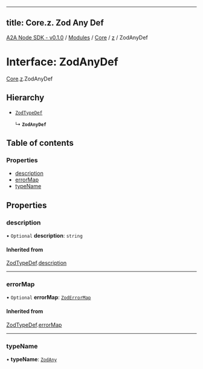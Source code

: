 
---
title: Core.z. Zod Any Def
---

[A2A Node SDK - v0.1.0](/api-reference/README) / [Modules](/api-reference/modules) / [Core](/api-reference/modules/Core) / [z](/api-reference/modules/Core.z) / ZodAnyDef

# Interface: ZodAnyDef

[Core](/api-reference/modules/Core).[z](/api-reference/modules/Core.z).ZodAnyDef

## Hierarchy

- [`ZodTypeDef`](Core.z.ZodTypeDef)

  ↳ **`ZodAnyDef`**

## Table of contents

### Properties

- [description](Core.z.ZodAnyDef.md#description)
- [errorMap](Core.z.ZodAnyDef.md#errormap)
- [typeName](Core.z.ZodAnyDef.md#typename)

## Properties

### description

• `Optional` **description**: `string`

#### Inherited from

[ZodTypeDef](Core.z.ZodTypeDef).[description](Core.z.ZodTypeDef.md#description)

___

### errorMap

• `Optional` **errorMap**: [`ZodErrorMap`](../modules/Core.z.md#zoderrormap)

#### Inherited from

[ZodTypeDef](Core.z.ZodTypeDef).[errorMap](Core.z.ZodTypeDef.md#errormap)

___

### typeName

• **typeName**: [`ZodAny`](../enums/Core.z.ZodFirstPartyTypeKind.md#zodany)
